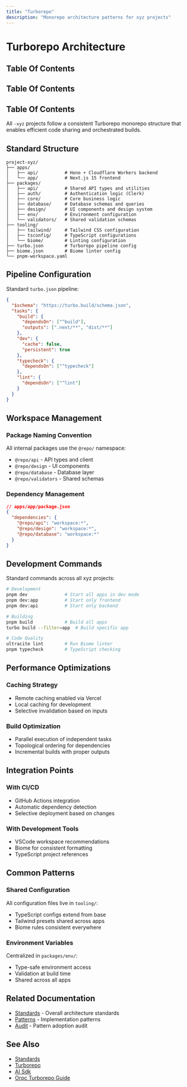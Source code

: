```yaml
---
title: "Turborepo"
description: "Monorepo architecture patterns for xyz projects"
---
```


# Turborepo Architecture

## Table Of Contents

<!-- Generated placeholder; add anchors as needed -->

## Table Of Contents

<!-- Generated placeholder; add anchors as needed -->

## Table Of Contents

<!-- Generated placeholder; add anchors as needed -->

All `-xyz` projects follow a consistent Turborepo monorepo structure that enables efficient code sharing and orchestrated builds.

## Standard Structure

```
project-xyz/
├── apps/
│   ├── api/          # Hono + Cloudflare Workers backend
│   └── app/          # Next.js 15 frontend
├── packages/
│   ├── api/          # Shared API types and utilities
│   ├── auth/         # Authentication logic (Clerk)
│   ├── core/         # Core business logic
│   ├── database/     # Database schemas and queries
│   ├── design/       # UI components and design system
│   ├── env/          # Environment configuration
│   └── validators/   # Shared validation schemas
├── tooling/
│   ├── tailwind/     # Tailwind CSS configuration
│   ├── tsconfig/     # TypeScript configurations
│   └── biome/        # Linting configuration
├── turbo.json        # Turborepo pipeline config
├── biome.json        # Biome linter config
└── pnpm-workspace.yaml
```

## Pipeline Configuration

Standard `turbo.json` pipeline:

```json
{
  "$schema": "https://turbo.build/schema.json",
  "tasks": {
    "build": {
      "dependsOn": ["^build"],
      "outputs": [".next/**", "dist/**"]
    },
    "dev": {
      "cache": false,
      "persistent": true
    },
    "typecheck": {
      "dependsOn": ["^typecheck"]
    },
    "lint": {
      "dependsOn": ["^lint"]
    }
  }
}
```

## Workspace Management

### Package Naming Convention
All internal packages use the `@repo/` namespace:
- `@repo/api` - API types and client
- `@repo/design` - UI components
- `@repo/database` - Database layer
- `@repo/validators` - Shared schemas

### Dependency Management
```json
// apps/app/package.json
{
  "dependencies": {
    "@repo/api": "workspace:*",
    "@repo/design": "workspace:*",
    "@repo/database": "workspace:*"
  }
}
```

## Development Commands

Standard commands across all xyz projects:

```bash
# Development
pnpm dev              # Start all apps in dev mode
pnpm dev:app          # Start only frontend
pnpm dev:api          # Start only backend

# Building
pnpm build            # Build all apps
turbo build --filter=app  # Build specific app

# Code Quality
ultracite lint        # Run Biome linter
pnpm typecheck        # TypeScript checking
```

## Performance Optimizations

### Caching Strategy
- Remote caching enabled via Vercel
- Local caching for development
- Selective invalidation based on inputs

### Build Optimization
- Parallel execution of independent tasks
- Topological ordering for dependencies
- Incremental builds with proper outputs

## Integration Points

### With CI/CD
- GitHub Actions integration
- Automatic dependency detection
- Selective deployment based on changes

### With Development Tools
- VSCode workspace recommendations
- Biome for consistent formatting
- TypeScript project references

## Common Patterns

### Shared Configuration
All configuration files live in `tooling/`:
- TypeScript configs extend from base
- Tailwind presets shared across apps
- Biome rules consistent everywhere

### Environment Variables
Centralized in `packages/env/`:
- Type-safe environment access
- Validation at build time
- Shared across all apps

## Related Documentation
- [Standards](/architecture/standards) - Overall architecture standards
- [Patterns](/architecture/patterns) - Implementation patterns
- [Audit](/architecture/audit) - Pattern adoption audit

## See Also

- [Standards](/architecture/standards)
- [Turborepo](/tools/stack/turborepo)
- [AI Sdk](/tools/stack/ai-sdk)
- [Orpc Turborepo Guide](/tools/integrations/orpc-turborepo-guide)
